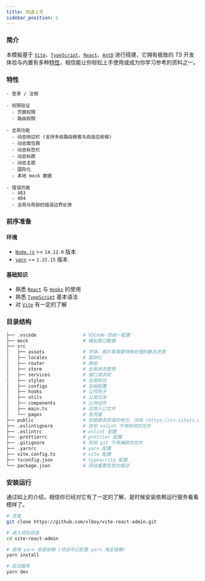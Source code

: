 ```yaml
---
title: 快速上手
sidebar_position: 1
---
```


### 简介

本模板基于 [`Vite`](https://vitejs.dev/)、[`TypeScript`](https://www.typescriptlang.org/)、[`React`](https://zh-hans.reactjs.org/)、[`AntD`](https://ant.design/index-cn) 进行搭建，它拥有极致的 _TS_ 开发体验与内置有多种[特性](#特性)，相信能让你轻松上手使用或成为你学习参考的资料之一。

### 特性

```shell
- 登录 / 注销

- 权限验证
  - 页面权限
  - 路由权限

- 全局功能
  - 动态侧边栏 (支持多级路由嵌套与自适应收缩)
  - 动态面包屑
  - 动态标签栏
  - 动态标题
  - 动态主题
  - 国际化
  - 本地 mock 数据

- 错误页面
  - 403
  - 404
  - 全局与局部的错误边界反馈

```

### 前序准备

#### 环境

- [`Node.js`](http://nodejs.cn/) >= `14.12.0` 版本
- [`yarn`](https://yarnpkg.com/) ~= `1.22.15` 版本

#### 基础知识

- 熟悉 [`React`](https://zh-hans.reactjs.org/) 与 [`Hooks`](https://zh-hans.reactjs.org/docs/hooks-intro.html) 的使用
- 熟悉 [`TypeScript`](https://www.typescriptlang.org/) 基本语法
- 对 [`Vite`](https://vitejs.dev/) 有一定的了解

### 目录结构

```sh
├── .vscode                 # VSCode 的统一配置
├── mock                    # 模拟接口数据
├── src
│   ├── assets              # 字体、图片等需要特殊处理的静态资源
│   ├── locales             # 国际化
│   ├── router              # 路由
│   ├── store               # 全局状态管理
│   ├── services            # 接口请求层
│   ├── styles              # 全局样式
│   ├── configs             # 全局配置
│   ├── hooks               # 公共钩子
│   ├── utils               # 公用方法
│   ├── components          # 公共组件
│   ├── main.ts             # 应用入口文件
│   └── pages               # 各页面
├── public                  # 存放静态资源的地方，详阅 (https://cn.vitejs.dev/guide/assets.html#the-public-directory)
├── .eslintignore           # 告知 eslint 不用校验的文件
├── .eslintrc               # eslint 配置
├── .prettierrc             # prettier 配置
├── .gitignore              # 告知 git 不用捕获的文件
├── .yarnrc                 # yarn 配置
├── vite.config.ts          # vite 配置
├── tsconfig.json           # typescritp 配置
└── package.json            # 项目重要信息的描述
```

### 安装运行
通过如上的介绍，相信你已经对它有了一定的了解，是时候安装依赖运行服务看看模样了。

```sh
# 克隆
git clone https://github.com/xlboy/vite-react-admin.git

# 进入项目目录
cd vite-react-admin

# 使用 yarn 安装依赖 (项目中已配置 yarn 淘宝镜像)
yarn install

# 启动服务
yarn dev
```
